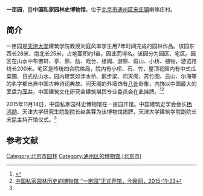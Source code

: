 '''一亩园'''，暨'''中国私家园林史博物馆'''，位于[[北京市|北京市]][[通州区_(北京市)|通州区]][[宋庄镇|宋庄镇]]喇嘛庄村。

==简介==
一亩园是[[天津大学|天津大学]]建筑学院教授刘庭风率学生用7年时间完成的园林作品。该园东西长28米、南北长25米，占地面积约1亩，因此而得名。该园分为园区、宅区。园区在山水中布置轩、亭、廊、舫、戏台、楼阁、游廊、假山、小桥、植物，游览路线长200米。宅区是传统四合院格局，院内有小桥、石、竹，屋顶花园内有中式瓜菜圃、日式枯山水。园内建筑如泮水桥、鹅步梁、问天阁、苏竹图、云山、尔海等的名字都出自中国古典诗词典故。问天阁的外墙饰有[[八卦|八卦]]卦象，内饰以中国最大的[[罗盘|罗盘]]为[[藻井|藻井]]，中国建筑文化研究会建筑堪舆专业委员会在此挂牌。<ref name=xhw>{{Cite web |url=http://www.ah.xinhuanet.com/2015-11/19/c_1117197545.htm |title=一亩园——中国私家园林史博物馆在北京开馆，新华网，2015-11-19 |accessdate=2016-09-06 |archive-date=2016-09-09 |archive-url=https://archive.is/20160909084444/http://www.ah.xinhuanet.com/2015-11/19/c_1117197545.htm |dead-url=no }}</ref><ref>[http://www.jwb.com.cn/bd/201511/t20151123_4573925.html 中国私家园林历史的博物馆 “一亩园”正式开馆，今晚网，2015-11-23]{{Dead link|date=2019年11月 |bot=InternetArchiveBot |fix-attempted=yes }}</ref>

2015年11月14日，中国私家园林史博物馆在一亩园开馆。中国建筑史学会会长[[杨鸿勋_(建筑史学家)|杨鸿勋]]、天津大学研究生院副院长赵美蓉为该博物馆揭牌，天津大学建筑学院副院长宋昆主持开馆仪式。<ref name=xhw/>

==参考文献==
{{reflist}}

[[Category:北京市园林|Category:北京市园林]]
[[Category:通州区的博物馆_(北京市)|Category:通州区的博物馆 (北京市)]]